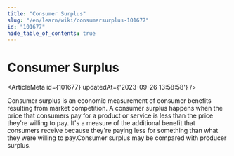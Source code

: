 ```yaml
---
title: "Consumer Surplus"
slug: "/en/learn/wiki/consumersurplus-101677"
id: "101677"
hide_table_of_contents: true
---
```



# Consumer Surplus

<ArticleMeta id={101677} updatedAt={'2023-09-26 13:58:58'} />
<div className='border-solid border-b border-t-0 my-4 border-[var(--ifm-color-gray-300)]' />

Consumer surplus is an economic measurement of consumer benefits resulting from market competition. A consumer surplus happens when the price that consumers pay for a product or service is less than the price they're willing to pay. It's a measure of the additional benefit that consumers receive because they're paying less for something than what they were willing to pay.Consumer surplus may be compared with producer surplus.
